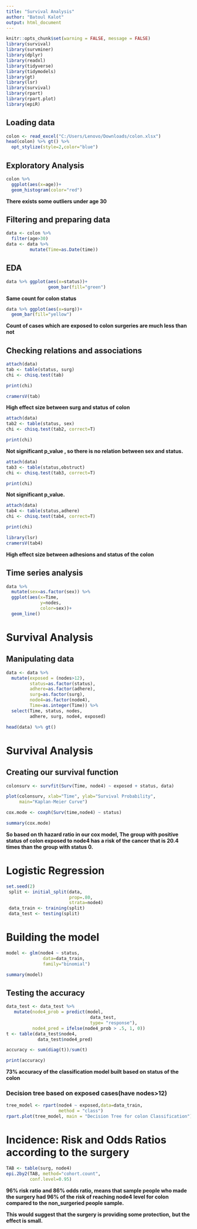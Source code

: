 ---
title: "Survival Analysis"
author: "Batoul Kalot"
output: html_document
---

```{r setup, include=FALSE}
knitr::opts_chunk$set(warning = FALSE, message = FALSE)
library(survival)
library(survminer)
library(dplyr)
library(readxl)
library(tidyverse)
library(tidymodels)
library(gt)
library(lsr)
library(survival)
library(rpart)
library(rpart.plot)
library(epiR)

```

## Loading data
```{r echo=FALSE}
colon <- read_excel("C:/Users/Lenovo/Downloads/colon.xlsx")
head(colon) %>% gt() %>% 
  opt_stylize(style=2,color="blue")
```

## Exploratory Analysis
```{r}
colon %>% 
  ggplot(aes(x=age))+
  geom_histogram(color="red")

```

**There exists some outliers under age 30**

## Filtering and preparing data
```{r}
data <- colon %>% 
  filter(age>30)
data <- data %>% 
         mutate(Time=as.Date(time))
```

## EDA
```{r}
data %>% ggplot(aes(x=status))+
                geom_bar(fill="green")
```

**Same count for colon status** 

```{r}
data %>% ggplot(aes(x=surg))+
  geom_bar(fill="yellow")

```

**Count of cases which are exposed to colon surgeries are much less than not**

## Checking relations and associations
```{r}
attach(data)
tab <- table(status, surg)
chi <- chisq.test(tab)
```


```{r}
print(chi)
```


```{r}
cramersV(tab)
```
**High effect size between surg and status of colon**

```{r}
attach(data)
tab2 <- table(status, sex)
chi <- chisq.test(tab2, correct=T)
```


```{r}
print(chi)
```
**Not significant p_value , so there is no relation between sex and status.**

```{r}
attach(data)
tab3 <- table(status,obstruct)
chi <- chisq.test(tab3, correct=T)
```

```{r}
print(chi)
```
**Not significant p_value.**

```{r}
attach(data)
tab4 <- table(status,adhere)
chi <- chisq.test(tab4, correct=T)
```

```{r}
print(chi)
```

```{r}
library(lsr)
cramersV(tab4)
```
**High effect size between adhesions and status of the colon**


## Time series analysis
```{r}
data %>%
  mutate(sex=as.factor(sex)) %>% 
  ggplot(aes(x=Time,
             y=nodes,
             color=sex))+
  geom_line()
```

# Survival Analysis
## Manipulating data 
```{r}
data <- data %>% 
  mutate(exposed = (nodes>12),
         status=as.factor(status),
         adhere=as.factor(adhere),
         surg=as.factor(surg),
         node4=as.factor(node4),
         Time=as.integer(Time)) %>% 
  select(Time, status, nodes, 
         adhere, surg, node4, exposed)
```

```{r}
head(data) %>% gt()
```

# Survival Analysis
## Creating our survival function
```{r}
colonsurv <- survfit(Surv(Time, node4) ~ exposed + status, data)
```


```{r}
plot(colonsurv, xlab="Time", ylab="Survival Probability",
     main="Kaplan-Meier Curve")
```

```{r}
cox.mode <- coxph(Surv(time,node4) ~ status)
```

```{r}
summary(cox.mode)
```
**So based on th hazard ratio in our cox model, The group with positive status of colon exposed to node4 has a risk of the cancer that is 20.4 times than the group with status 0. **


# Logistic Regression
```{r}
set.seed(2)
 split <- initial_split(data,
                        prop=.80,
                        strata=node4)  
 data_train <- training(split) 
 data_test <- testing(split)
```

# Building the model
```{r}
model <- glm(node4 ~ status,
              data=data_train,
              family="binomial")
```


```{r}
summary(model)
```

## Testing the accuracy
```{r}
data_test <- data_test %>% 
   mutate(node4_prob = predict(model,
                                data_test,
                                type= "response"),
          node4_pred = ifelse(node4_prob > .5, 1, 0))
t <- table(data_test$node4,
            data_test$node4_pred)
```


```{r}
accuracy <- sum(diag(t))/sum(t)     

```

```{r}
print(accuracy)
```
**73% accuracy of the classification model built based on status of the colon**

### Decision tree based on exposed cases(have nodes>12)
```{r}
tree_model <- rpart(node4 ~ exposed,data=data_train,
                    method = "class")
rpart.plot(tree_model, main = "Decision Tree for colon Classification")
```

# Incidence: Risk and Odds Ratios according to the surgery
```{r}
TAB <- table(surg, node4)
epi.2by2(TAB, method="cohort.count",
         conf.level=0.95)
```
**96% risk ratio and 86% odds ratio, means that sample people who made the surgery had 96% of the risk of reaching node4 level for colon compared to the non_surgeried people sample.**

**This would suggest that the surgery is providing some protection,** 
**but the effect is small.**


